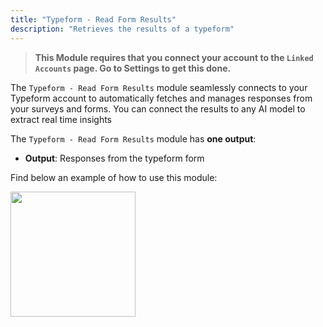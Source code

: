 ```yaml
---
title: "Typeform - Read Form Results"
description: "Retrieves the results of a typeform"
---
```


> **This Module requires that you connect your account to the `Linked Accounts` page. Go to Settings to get this done.**

The `Typeform - Read Form Results` module seamlessly connects to your Typeform account to automatically fetches and manages responses from your surveys and forms. You can connect the results to any AI model to extract real time insights

The `Typeform - Read Form Results` module has **one output**:

- **Output**: Responses from the typeform form

Find below an example of how to use this module:

<img height="200" src="/images/Typeform.png" />
